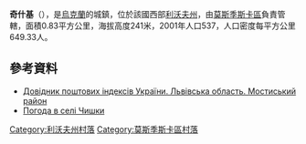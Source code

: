 {{coord|49|45|57|N|23|6|25|E|scale:100000|display=title}}

'''奇什基'''（{{lang-uk|Чишки}}），是[[烏克蘭|烏克蘭]]的城鎮，位於該國西部[[利沃夫州|利沃夫州]]，由[[莫斯季斯卡區|莫斯季斯卡區]]負責管轄，面積0.83平方公里，海拔高度241米，2001年人口537，人口密度每平方公里649.33人。

==參考資料==
*[http://www.uaidx.com/13/294/index Довідник поштових індексів України. Львівська область. Мостиський район]{{Wayback|url=http://www.uaidx.com/13/294/index |date=20161018190804 }}
* [http://weather.in.ua/ua/l'vovskaja/28440 Погода в селі Чишки] {{Wayback|url=http://weather.in.ua/ua/l%27vovskaja/28440 |date=20200805195319 }}

[[Category:利沃夫州村落|Category:利沃夫州村落]]
[[Category:莫斯季斯卡區村落|Category:莫斯季斯卡區村落]]


{{Lviv-geo-stub}}